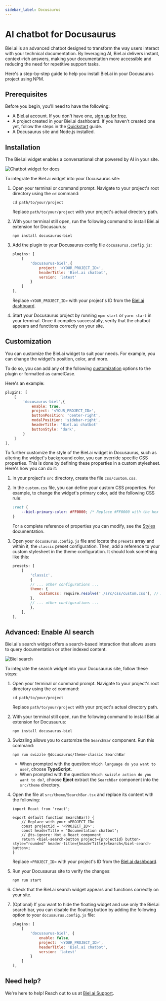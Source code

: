 ```yaml
---
sidebar_label: Docusaurus
---
```



# AI chatbot for Docusaurus

Biel.ai is an advanced chatbot designed to transform the way users interact with your technical documentation.
By leveraging AI, Biel.ai delivers instant, context-rich answers, making your documentation more accessible and reducing the need for repetitive support tasks.

Here's a step-by-step guide to help you install Biel.ai in your Docusaurus project using NPM.

## Prerequisites

Before you begin, you'll need to have the following:

- A Biel.ai account. If you don't have one, [sign up for free](https://app.biel.ai/accounts/signup/).
- A project created in your Biel.ai dashboard. If you haven't created one yet, follow the steps in the [Quickstart](../quickstart.md#2-create-a-project) guide.
- A Docusaurus site and Node.js installed.

## Installation

The Biel.ai widget enables a conversational chat powered by AI in your site.

![Chatbot widget for docs](./images/biel-widget-docs.png)

To integrate the Biel.ai widget into your Docusaurus site:

1. Open your terminal or command prompt. Navigate to your project's root directory using the `cd` command:

    ```console
    cd path/to/your/project
    ```
    
    Replace `path/to/your/project` with your project's actual directory path.

1. With your terminal still open, run the following command to install Biel.ai extension for Docusaurus:

    ```console
    npm install docusaurus-biel
    ```
    
1. Add the plugin to your Docusaurus config file `docusaurus.config.js`:

    ```js
    plugins: [
        [
            'docusaurus-biel',{
                project: '<YOUR_PROJECT_ID>',
                headerTitle: 'Biel.ai chatbot',
                version: 'latest'
            }
        ]
    ],
    ```

    Replace `<YOUR_PROJECT_ID>` with your project's ID from the [Biel.ai dashboard](../quickstart.md#2-create-a-project).

1. Start your Docusaurus project by running `npm start` or `yarn start` in your terminal. Once it compiles successfully, verify that the chatbot appears and functions correctly on your site.

## Customization

You can customize the Biel.ai widget to suit your needs. For example, you can change the widget's position, color, and more.

To do so, you can add any of the following [customization](../customization/layout.mdx) options to the plugin or formatted as camelCase.

Here's an example:

```js
plugins: [
    [
        'docusaurus-biel',{
            enable: true,
            project: '<YOUR_PROJECT_ID>',
            buttonPosition: 'center-right',
            modalPosition: 'sidebar-right',
            headerTitle: 'Biel.ai chatbot'
            buttonStyle: 'dark',
        }
    ]
],
```

To further customize the style of the Biel.ai widget in Docusaurus, such as altering the widget's background color, you can override specific CSS properties. This is done by defining these properties in a custom stylesheet. Here's how you can do it:

1. In your project's `src` directory, create the file `css/custom.css`.

1. In the `custom.css` file, you can define your custom CSS properties. For example, to change the widget's primary color, add the following CSS rule:

    ```css
    :root {
        --biel-primary-color: #FF0000; /* Replace #FF0000 with the hex color code of your choice */
    }
    ```

    For a complete reference of properties you can modify, see the [Styles](../customization/styles) documentation.

1. Open your `docusaurus.config.js` file and locate the `presets` array and within it, the `classic` preset configuration. Then, add a reference to your custom stylesheet in the theme configuration. It should look something like this:

    ```js
    presets: [
        [
            'classic',
            {
            // ... other configurations ...
            theme: {
                customCss: require.resolve('./src/css/custom.css'), // Add this line
            },
            // ... other configurations ...
            },
        ],
    ],
    ```

## Advanced: Enable AI search

Biel.ai's search widget offers a search-based interaction that allows users to query documentation or other indexed content.

![Biel search](./images/biel-search-widget.png)

To integrate the search widget into your Docusaurus site, follow these steps:

1. Open your terminal or command prompt. Navigate to your project's root directory using the `cd` command:

    ```console
    cd path/to/your/project
    ```
    
    Replace `path/to/your/project` with your project's actual directory path.

2. With your terminal still open, run the following command to install Biel.ai extension for Docusaurus:

    ```console
    npm install docusaurus-biel
    ```

3. Swizzling allows you to customize the `SearchBar` component. Run this command:

    ```console
    npm run swizzle @docusaurus/theme-classic SearchBar
    ```
    
    * When prompted with the question: `Which language do you want to use?`, choose **TypeScript**.
    * When prompted with the question: `Which swizzle action do you want to do?`, choose **Eject** extract the `SearchBar` component into the `src/theme` directory.

4. Open the file at `src/theme/SearchBar.tsx` and replace its content with the following:

    ```tsx
    import React from 'react';

    export default function SearchBar() {
        // Replace with your <PROJECT_ID>
        const projectId = '<PROJECT_ID>';
        const headerTitle = 'Documentation chatbot';
        // @ts-ignore: Not a React component
        return <biel-search-button project={projectId} button-style="rounded" header-title={headerTitle}>Search</biel-search-button>;
    }
    ```

    Replace `<PROJECT_ID>` with your project's ID from the [Biel.ai dashboard](../quickstart.md#2-create-a-project).


5. Run your Docusaurus site to verify the changes:

    ```console
    npm run start
    ```

6. Check that the Biel.ai search widget appears and functions correctly on your site.

7. (Optional) If you want to hide the floating widget and use only the Biel.ai search bar, you can disable the floating button by adding the following option to your `docusaurus.config.js` file:

    ```js
    plugins: [
        [
            'docusaurus-biel', {
                enable: false,
                project: '<YOUR_PROJECT_ID>',
                headerTitle: 'Biel.ai chatbot',
                version: 'latest'
            }
        ]
    ],
    ```

## Need help?

We're here to help! Reach out to us at [Biel.ai Support](https://biel.ai/contact).
